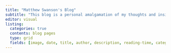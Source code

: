 ---
title: "Matthew Swanson's Blog"
subtitle: "This blog is a personal amalgamation of my thoughts and insights on IO psychology topics, data analysis, and coding. I may throw a book review in here every once in a while 😊"
editor: visual
listing:
  categories: true
  contents: blog pages
  type: grid
  fields: [image, date, title, author, description, reading-time, categories]
---

